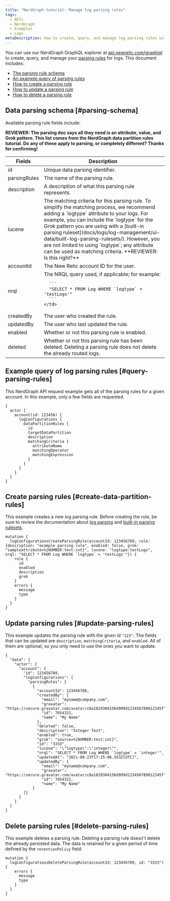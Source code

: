 ```yaml
---
title: "NerdGraph tutorial: Manage log parsing rules"
tags:
  - APIs
  - NerdGraph
  - Examples
  - Logs
metaDescription: How to create, query, and manage log parsing rules with NerdGraph, the New Relic GraphQL explorer.
---
```


You can use our NerdGraph GraphQL explorer at [api.newrelic.com/graphiql](https://api.newrelic.com/graphiql) to create, query, and manage your [parsing rules](/docs/logs/log-management/ui-data/parsing/) for logs.
This document includes:

* [The parsing rule schema](#data-partition-schema)
* [An example query of parsing rules](#query-data-partition-rules) 
* [How to create a parsing rule](#create-data-partition-rules)
* [How to update a parsing rule](#update-data-partition-rules)
* [How to delete a parsing rule](#delete-data-partition-rules)

## Data parsing schema [#parsing-schema]

Available parsing rule fields include:

**REVIEWER: The parsing doc says all they need is an attribute, value, and Grok pattern. This list comes from the NerdGraph data partition rules tutorial. Do any of these apply to parsing, or completely different? Thanks for confirming!**

<table>
  <thead>
  <tr>
    <th style={{width: "200px"}}>
      Fields
    </th>
    <th>
      Description
    </th>
  </tr>
  </thead>

  <tbody>
  <tr>
    <td>id</td>
    <td>Unique data parsing identifier.</td>
  </tr>
  <tr>
    <td>parsingRules</td>
    <td>The name of the parsing rule.</td>
  </tr>
  <tr>
    <td>description</td>
    <td>A description of what this parsing rule represents.</td>
  </tr>
  <tr>
    <td>lucene</td>
    <td>The matching criteria for this parsing rule. To simplify the matching process, we recommend adding a `logtype` attribute to your logs. For example, you can include the `logtype` for the Grok pattern you are using with a [built-in parsing ruleset](docs/logs/log-management/ui-data/built-log-parsing-rulesets/). However, you are not limited to using `logtype`; any attribute can be used as matching criteria.
    **REVIEWER: Is this right?**
    </td>
  </tr>
  <tr>
    <td>accountId</td>
    <td>The New Relic account ID for the user.</td>
  </tr>
  <tr>
    <td>nrql</td>
    <td>The NRQL query used, if applicable; for example:

      ```
      "SELECT * FROM Log WHERE `logtype` = 'testLogs'"
      ```
    </td>
  </tr>
  <tr>
    <td>createdBy</td>
    <td>The user who created the rule.</td>
  </tr>
  <tr>
    <td>updatedBy</td>
    <td>The user who last updated the rule.</td>
  </tr>
  <tr>
    <td>enabled</td>
    <td>Whether or not this parsing rule is enabled.</td>
  </tr>
  <tr>
    <td>deleted</td>
    <td>Whether or not this parsing rule has been deleted. Deleting a parsing rule does not delete the already routed logs.
    </td>
  </tr>
  </tbody>
</table>

## Example query of log parsing rules [#query-parsing-rules]

This NerdGraph API request example gets all of the parsing rules for a given account. In this example, only a few fields are requested.

```
{
  actor {
    account(id: 123456) {
      logConfigurations {
        dataPartitionRules {
          id
          targetDataPartition
          description
          matchingCriteria {
            attributeName
            matchingOperator
            matchingExpression
          }
        }
      }
    }
  }
}
```



## Create parsing rules [#create-data-partition-rules]

This example creates a new log parsing rule. Before creating the rule, be sure to review the documentation about [log parsing](/docs/logs/log-management/ui-data/parsing/) and [built-in parsing rulesets](/docs/logs/log-management/ui-data/built-log-parsing-rulesets/).

```
mutation {
  logConfigurationsCreateParsingRule(accountId: 123456789, rule: {description: "example parsing rule", enabled: false, grok: "sampleattribute=%{NUMBER:test:int}", lucene: "logtype:testLogs", nrql: "SELECT * FROM Log WHERE `logtype` = 'testLogs'"}) {
    rule {
      id
      enabled
      description
      grok
    }
    errors {
      message
      type
    }
  }
}
```

## Update parsing rules [#update-parsing-rules]

This example updates the parsing rule with the given id `"123"`. The fields that can be updated are `description`, `matchingCriteria`, and `enabled`. All of them are optional, so you only need to use the ones you want to update.

```
{
  "data": {
    "actor": {
      "account": {
        "id": 123456789,
        "logConfigurations": {
          "parsingRules": [
            {
              "accountId": 123456789,
              "createdBy": {
                "email": "myname@company.com",
                "gravatar": "https://secure.gravatar.com/avatar/c0a1829304156d999d123456789012345f",
                "id": 7654321,
                "name": "My Name"
              },
              "deleted": false,
              "description": "Integer Test",
              "enabled": true,
              "grok": "source=%{NUMBER:test:int}",
              "id": "3333",
              "lucene": "\"logtype\":\"integer\"",
              "nrql": "SELECT * FROM Log WHERE `logtype` = 'integer'",
              "updatedAt": "2021-08-23T17:25:06.553Z[UTC]",
              "updatedBy": {
                "email": "myname@company.com",
                "gravatar": "https://secure.gravatar.com/avatar/c0a1829304156d999d123456789012345f",
                "id": 7654321,
                "name": "My Name"
            }
        ]}
      }
    }
  }
}
```
            
## Delete parsing rules [#delete-parsing-rules]

This example deletes a parsing rule. Deleting a parsing rule doesn't delete the already persisted data. The data is retained for a given period of time defined by the `retentionPolicy` field.

```
mutation {
  logConfigurationsDeleteParsingRule(accountId: 123456789, id: "3333") {
    errors {
      message
      type
    }
  }
}
```
